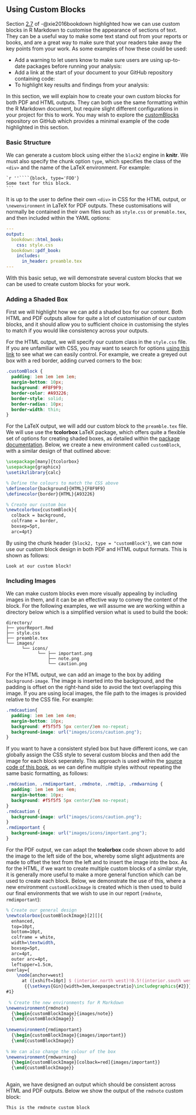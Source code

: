## Using Custom Blocks
<!--- https://stackoverflow.com/questions/36293511/creating-custom-blocks-in-rstudios-bookdown --->

Section [2.7](https://bookdown.org/yihui/bookdown/custom-blocks.html) of -@xie2016bookdown highlighted how we can use custom blocks in R Markdown to customise the appearance of sections of text. They can be a useful way to make some text stand out from your reports or books, and are a great way to make sure that your readers take away the key points from your work. As some examples of how these could be used:

- Add a warning to let users know to make sure users are using up-to-date packages before running your analysis:
- Add a link at the start of your document to your GitHub repository containing code:
- To highlight key results and findings from your analysis:

In this section, we will explain how to create your own custom blocks for both PDF and HTML outputs. They can both use the same formatting within the R Markdown document, but require slight different configurations in your project for this to work. You may wish to explore the [customBlocks](https://github.com/dr-harper/customBlocks) repository on GitHub which provides a minimal example of the code highlighted in this section.

### Basic Structure

We can generate a custom block using either the `block2` engine in **knitr**. We must also specify the chunk option `type`, which specifies the class of the `<div>` and the name of the LaTeX environment. For example:

    `r ''````{block, type='FOO'}
    Some text for this block.
    ```

It is up to the user to define their own `<div>` in CSS for the HTML output,  or `\newenvironment` in LaTeX for PDF outputs. These customisations will normally be contained in their own files such as `style.css` or `premable.tex`, and then included within the YAML options:

```yaml
---
output:
  bookdown::html_book:
    css: style.css
  bookdown::pdf_book:
    includes:
      in_header: preamble.tex
---
```

With this basic setup, we will demonstrate several custom blocks that we can be used to create custom blocks for your work.

### Adding a Shaded Box

First we will highlight how we can add a shaded box for our content. Both HTML and PDF outputs allow for quite a lot of customisation of our custom blocks, and it should allow you to sufficient choice in customising the styles to match if you would like consistency across your outputs.

For the HTML output, we will specify our custom class in the `style.css` file. If you are unfamiliar with CSS, you may want to search for options [using this link](https://www.w3schools.com/cssref/default.asp) to see what we can easily control. For example, we create a greyed out box with a red border, adding curved corners to the box:

```css
.customBlock {
  padding: 1em 1em 1em 1em;
  margin-bottom: 10px;
  background: #F8F9F9;
  border-color: #A93226;
  border-style: solid;
  border-radius: 10px;
  border-width: thin;
}
```

For the LaTeX output, we will add our custom block to the `preamble.tex` file. We will use use the **tcolorbox** LaTeX package, which offers quite a flexible set of options for creating shaded boxes, as detailed within the [package documentation](hhttp://ftp.cc.uoc.gr/mirrors/CTAN/macros/latex/contrib/tcolorbox/tcolorbox.pdf). Below, we create a new environment called `customBlock`, with a similar design of that outlined above:

```latex
\usepackage[many]{tcolorbox}
\usepackage{graphicx}
\usetikzlibrary{calc}

% Define the colours to match the CSS above
\definecolor{background}{HTML}{F8F9F9}
\definecolor{border}{HTML}{A93226}

% Create our custom box
\newtcolorbox{customBlock}{
  colback = background,
  colframe = border,
  boxsep=5pt,
  arc=4pt}
```

By using the chunk header `{block2, type = "customBlock"}`, we can now use our custom block design in both PDF and HTML output formats. This is shown as follows:

```block2
Look at our custom block!
```

### Including Images

We can make custom blocks even more visually appealing by including images in them, and it can be an effective way to convey the content of the block. For the following examples, we will assume we are working within a directory below which is a simplified version what is used to build the book:

```
directory/
├── yourReport.Rmd
├── style.css
├── preamble.tex
└── images/ 
      └── icons/
            └── ├── important.png
                ├── note.png
                └── caution.png
```

For the HTML output, we can add an image to the box by adding `background-image`. The image is inserted into the background, and the padding is offset on the right-hand side to avoid the text overlapping this image. If you are using local images, the file path to the images is provided relative to the CSS file. For example:

```css
.rmdcaution{
  padding: 1em 1em 1em 4em;
  margin-bottom: 10px;
  background: #f5f5f5 5px center/3em no-repeat;
  background-image: url("images/icons/caution.png");
}
```

If you want to have a consistent styled box but have different icons, we can globally assign the CSS style to several custom blocks and then add the image for each block seperately. This approach is used within the [source code of this book](https://github.com/dr-harper/rmarkdown-cookbook/blob/master/style.css#L1-L20), as we can define multiple styles without repeating the same basic formatting, as follows:

```css
.rmdcaution, .rmdimportant, .rmdnote, .rmdtip, .rmdwarning {
  padding: 1em 1em 1em 4em;
  margin-bottom: 10px;
  background: #f5f5f5 5px center/3em no-repeat;
}
.rmdcaution {
  background-image: url("images/icons/caution.png");
}
.rmdimportant {
  background-image: url("images/icons/important.png");
}
```

For the PDF output, we can adapt the **tcolorbox** code shown above to add the image to the left side of the box, whereby some slight adjustments are made to offset the text from the left and to insert the image into the box. As for the HTML, if we want to create multiple custom blocks of a similar style, it is generally more useful to make a more general function which can be used to create each block. Below, we demonstrate the use of this, where a new environment `customBlockImage` is created which is then used to build our final environments that we wish to use in our report (`rmdnote`, `rmdimportant`):

```latex

% Create our general design
\newtcolorbox{customBlockImage}[2][]{
  enhanced,
  top=10pt,
  bottom=10pt,
  colframe = white,
  width=\textwidth,
  boxsep=5pt,
  arc=4pt,
  outer arc=4pt,
  leftupper=1.5cm,
overlay={
    \node[anchor=west] 
      at ([xshift=10pt] $ (interior.north west)!0.5!(interior.south west) $ )
       {{\setkeys{Gin}{width=3em,keepaspectratio}\includegraphics{#2}}};},
#1}
    
 % Create the new environments for R Markdown
\newenvironment{rmdnote}
  {\begin{customBlockImage}{images/note}}
  {\end{customBlockImage}}
  
\newenvironment{rmdimportant}
  {\begin{customBlockImage}{images/important}}
  {\end{customBlockImage}}
         
% We can also change the colour of the box
\newenvironment{rmdwarning}
  {\begin{customBlockImage}[colback=red]{images/important}}
  {\end{customBlockImage}}
          
```

Again, we have designed an output which should be consistent across HTML and PDF outputs. Below we show the output of the `rmdnote` custom block:

```block2
This is the rmdnote custom block
```
